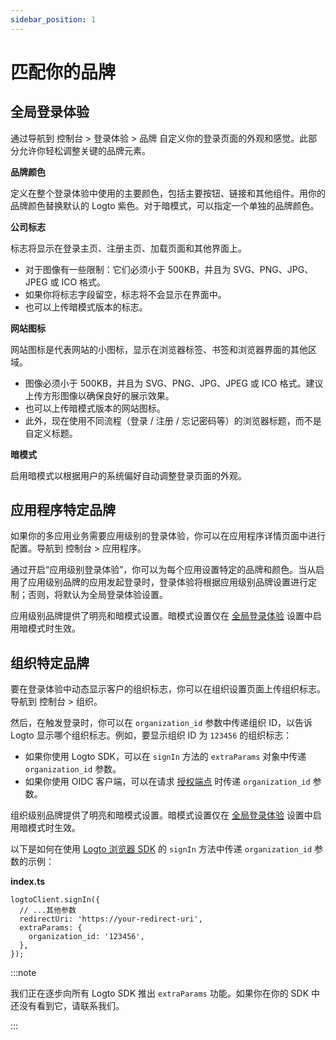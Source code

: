 ```yaml
---
sidebar_position: 1
---
```


# 匹配你的品牌

## 全局登录体验

通过导航到 <CloudLink to="/sign-in-experience/branding">控制台 > 登录体验 > 品牌</CloudLink> 自定义你的登录页面的外观和感觉。此部分允许你轻松调整关键的品牌元素。

**品牌颜色**

定义在整个登录体验中使用的主要颜色，包括主要按钮、链接和其他组件。用你的品牌颜色替换默认的 Logto 紫色。对于暗模式，可以指定一个单独的品牌颜色。

**公司标志**

标志将显示在登录主页、注册主页、加载页面和其他界面上。

- 对于图像有一些限制：它们必须小于 500KB，并且为 SVG、PNG、JPG、JPEG 或 ICO 格式。
- 如果你将标志字段留空，标志将不会显示在界面中。
- 也可以上传暗模式版本的标志。

**网站图标**

网站图标是代表网站的小图标，显示在浏览器标签、书签和浏览器界面的其他区域。

- 图像必须小于 500KB，并且为 SVG、PNG、JPG、JPEG 或 ICO 格式。建议上传方形图像以确保良好的展示效果。
- 也可以上传暗模式版本的网站图标。
- 此外，现在使用不同流程（登录 / 注册 / 忘记密码等）的浏览器标题，而不是自定义标题。

**暗模式**

启用暗模式以根据用户的系统偏好自动调整登录页面的外观。

## 应用程序特定品牌

如果你的多应用业务需要应用级别的登录体验，你可以在应用程序详情页面中进行配置。导航到 <CloudLink to="/applications">控制台 > 应用程序</CloudLink>。

通过开启“应用级别登录体验”，你可以为每个应用设置特定的品牌和颜色。当从启用了应用级别品牌的应用发起登录时，登录体验将根据应用级别品牌设置进行定制；否则，将默认为全局登录体验设置。

应用级别品牌提供了明亮和暗模式设置。暗模式设置仅在 [全局登录体验](#omni-sign-in-experience) 设置中启用暗模式时生效。

## 组织特定品牌

要在登录体验中动态显示客户的组织标志，你可以在组织设置页面上传组织标志。导航到 <CloudLink to="/organizations">控制台 > 组织</CloudLink>。

然后，在触发登录时，你可以在 `organization_id` 参数中传递组织 ID，以告诉 Logto 显示哪个组织标志。例如，要显示组织 ID 为 `123456` 的组织标志：

- 如果你使用 Logto SDK，可以在 `signIn` 方法的 `extraParams` 对象中传递 `organization_id` 参数。
- 如果你使用 OIDC 客户端，可以在请求 [授权端点](https://openid.net/specs/openid-connect-core-1_0.html#AuthorizationEndpoint) 时传递 `organization_id` 参数。

组织级别品牌提供了明亮和暗模式设置。暗模式设置仅在 [全局登录体验](#omni-sign-in-experience) 设置中启用暗模式时生效。

以下是如何在使用 [Logto 浏览器 SDK](/quick-starts/vanilla-js/#implement-sign-in-and-sign-out) 的 `signIn` 方法中传递 `organization_id` 参数的示例：

**index.ts**

```tsx
logtoClient.signIn({
  // ...其他参数
  redirectUri: 'https://your-redirect-uri',
  extraParams: {
    organization_id: '123456',
  },
});
```

:::note

我们正在逐步向所有 Logto SDK 推出 `extraParams` 功能。如果你在你的 SDK 中还没有看到它，请联系我们。

:::
